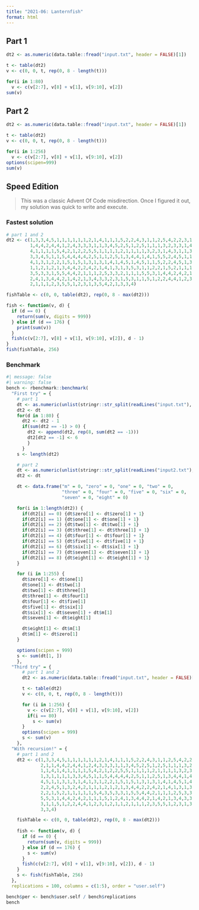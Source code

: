```yaml
---
title: "2021-06: Lanternfish"
format: html
---
```


## Part 1

```r
dt2 <- as.numeric(data.table::fread("input.txt", header = FALSE)[1])

t <- table(dt2)
v <- c(0, 0, t, rep(0, 8 - length(t)))

for(i in 1:80)
  v <- c(v[2:7], v[8] + v[1], v[9:10], v[2])
sum(v)
```

## Part 2

```r
dt2 <- as.numeric(data.table::fread("input.txt", header = FALSE)[1])

t <- table(dt2)
v <- c(0, 0, t, rep(0, 8 - length(t)))

for(i in 1:256)
  v <- c(v[2:7], v[8] + v[1], v[9:10], v[2])
options(scipen=999)
sum(v)
```

## Speed Edition

> This was a classic Advent Of Code misdirection. Once I figured it out, my solution was quick to write and execute.

### Fastest solution

```r
# part 1 and 2
dt2 <- c(1,3,3,4,5,1,1,1,1,1,1,2,1,4,1,1,1,5,2,2,4,3,1,1,2,5,4,2,2,3,1,2,3,2,1,
         1,4,4,2,4,4,1,2,4,3,3,3,1,1,3,4,5,2,5,1,2,5,1,1,1,3,2,3,3,1,4,1,1,4,1,
         4,1,1,1,1,5,4,2,1,2,2,5,5,1,1,1,1,2,1,1,1,1,3,2,3,1,4,3,1,1,3,1,1,1,1,
         3,3,4,5,1,1,5,4,4,4,4,2,5,1,1,2,5,1,3,4,4,1,4,1,5,5,2,4,5,1,1,3,1,3,1,
         4,1,3,1,2,2,1,5,1,5,1,3,1,3,1,4,1,4,5,1,4,5,1,1,5,2,2,4,5,1,3,2,4,2,1,
         1,1,2,1,2,1,3,4,4,2,2,4,2,1,4,1,3,1,3,5,3,1,1,2,2,1,5,2,1,1,1,1,1,5,4,
         3,5,3,3,1,5,5,4,4,2,1,1,1,2,5,3,3,2,1,1,1,5,5,3,1,4,4,2,4,2,1,1,1,5,1,
         2,4,1,3,4,4,2,1,4,2,1,3,4,3,3,2,3,1,5,3,1,1,5,1,2,2,4,4,1,2,3,1,2,1,1,
         2,1,1,1,2,3,5,5,1,2,3,1,3,5,4,2,1,3,3,4)

fishTable <- c(0, 0, table(dt2), rep(0, 8 - max(dt2)))

fish <- function(v, d) {
  if (d == 0) {
    return(sum(v, digits = 999))
  } else if (d == 176) {
    print(sum(v))
  }
  fish(c(v[2:7], v[8] + v[1], v[9:10], v[2]), d - 1)
}
fish(fishTable, 256)
```

### Benchmark

```r
#| message: false
#| warning: false
bench <- rbenchmark::benchmark(
  "First try" = {
    # part 1
    dt <- as.numeric(unlist(stringr::str_split(readLines("input.txt"), ",")))
    dt2 <- dt
    for(d in 1:80) {
      dt2 <- dt2 - 1
      if(sum(dt2 == -1) > 0) {
        dt2 <- append(dt2, rep(8, sum(dt2 == -1)))
        dt2[dt2 == -1] <- 6
        }
      }
    s <- length(dt2)

    # part 2
    dt <- as.numeric(unlist(stringr::str_split(readLines("input2.txt"), ",")))
    dt2 <- dt

    dt <- data.frame("m" = 0, "zero" = 0, "one" = 0, "two" = 0,
                     "three" = 0, "four" = 0, "five" = 0, "six" = 0,
                     "seven" = 0, "eight" = 0)

    for(i in 1:length(dt2)) {
      if(dt2[i] == 0) {dt$zero[1] <- dt$zero[1] + 1}
      if(dt2[i] == 1) {dt$one[1] <- dt$one[1] + 1}
      if(dt2[i] == 2) {dt$two[1] <- dt$two[1] + 1}
      if(dt2[i] == 3) {dt$three[1] <- dt$three[1] + 1}
      if(dt2[i] == 4) {dt$four[1] <- dt$four[1] + 1}
      if(dt2[i] == 5) {dt$five[1] <- dt$five[1] + 1}
      if(dt2[i] == 6) {dt$six[1] <- dt$six[1] + 1}
      if(dt2[i] == 7) {dt$seven[1] <- dt$seven[1] + 1}
      if(dt2[i] == 8) {dt$eight[1] <- dt$eight[1] + 1}
    }

    for (i in 1:255) {
      dt$zero[1] <- dt$one[1]
      dt$one[1] <- dt$two[1]
      dt$two[1] <- dt$three[1]
      dt$three[1] <- dt$four[1]
      dt$four[1] <- dt$five[1]
      dt$five[1] <- dt$six[1]
      dt$six[1] <- dt$seven[1] + dt$m[1]
      dt$seven[1] <- dt$eight[1]

      dt$eight[1] <- dt$m[1]
      dt$m[1] <- dt$zero[1]
    }

    options(scipen = 999)
    s <- sum(dt[1, ])
    },
  "Third try" = {
      # part 1 and 2
      dt2 <- as.numeric(data.table::fread("input.txt", header = FALSE)[1])

      t <- table(dt2)
      v <- c(0, 0, t, rep(0, 8 - length(t)))

      for (i in 1:256) {
        v <- c(v[2:7], v[8] + v[1], v[9:10], v[2])
        if(i == 80)
          s <- sum(v)
      }
      options(scipen = 999)
      s <- sum(v)
    },
  "With recursion!" = {
    # part 1 and 2
    dt2 <- c(1,3,3,4,5,1,1,1,1,1,1,2,1,4,1,1,1,5,2,2,4,3,1,1,2,5,4,2,2,3,1,2,3,
             2,1,1,4,4,2,4,4,1,2,4,3,3,3,1,1,3,4,5,2,5,1,2,5,1,1,1,3,2,3,3,1,4,
             1,1,4,1,4,1,1,1,1,5,4,2,1,2,2,5,5,1,1,1,1,2,1,1,1,1,3,2,3,1,4,3,1,
             1,3,1,1,1,1,3,3,4,5,1,1,5,4,4,4,4,2,5,1,1,2,5,1,3,4,4,1,4,1,5,5,2,
             4,5,1,1,3,1,3,1,4,1,3,1,2,2,1,5,1,5,1,3,1,3,1,4,1,4,5,1,4,5,1,1,5,
             2,2,4,5,1,3,2,4,2,1,1,1,2,1,2,1,3,4,4,2,2,4,2,1,4,1,3,1,3,5,3,1,1,
             2,2,1,5,2,1,1,1,1,1,5,4,3,5,3,3,1,5,5,4,4,2,1,1,1,2,5,3,3,2,1,1,1,
             5,5,3,1,4,4,2,4,2,1,1,1,5,1,2,4,1,3,4,4,2,1,4,2,1,3,4,3,3,2,3,1,5,
             3,1,1,5,1,2,2,4,4,1,2,3,1,2,1,1,2,1,1,1,2,3,5,5,1,2,3,1,3,5,4,2,1,
             3,3,4)

    fishTable <- c(0, 0, table(dt2), rep(0, 8 - max(dt2)))
    
    fish <- function(v, d) {
      if (d == 0) {
        return(sum(v, digits = 999))
      } else if (d == 176) {
        s <- sum(v)
      }
      fish(c(v[2:7], v[8] + v[1], v[9:10], v[2]), d - 1)
    }
    s <- fish(fishTable, 256)
  }, 
  replications = 100, columns = c(1:5), order = "user.self")

bench$per <- bench$user.self / bench$replications
bench
```